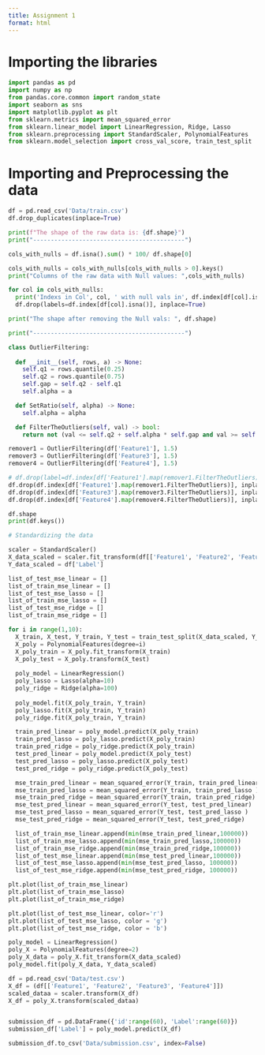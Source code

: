 ```yaml
---
title: Assignment 1
format: html
---
```


# Importing the libraries
```python
import pandas as pd
import numpy as np
from pandas.core.common import random_state
import seaborn as sns
import matplotlib.pyplot as plt
from sklearn.metrics import mean_squared_error
from sklearn.linear_model import LinearRegression, Ridge, Lasso
from sklearn.preprocessing import StandardScaler, PolynomialFeatures
from sklearn.model_selection import cross_val_score, train_test_split
```

# Importing and Preprocessing the data
```python
df = pd.read_csv('Data/train.csv')
df.drop_duplicates(inplace=True)

print(f"The shape of the raw data is: {df.shape}")
print("-------------------------------------------")

cols_with_nulls = df.isna().sum() * 100/ df.shape[0]

cols_with_nulls = cols_with_nulls[cols_with_nulls > 0].keys()
print("Columns of the raw data with Null values: ",cols_with_nulls)

for col in cols_with_nulls:
  print('Indexs in Col', col, ' with null vals in', df.index[df[col].isna()])
  df.drop(labels=df.index[df[col].isna()], inplace=True)

print("The shape after removing the Null vals: ", df.shape)

print("-------------------------------------------")

```


```python
class OutlierFiltering:
  
  def __init__(self, rows, a) -> None:
    self.q1 = rows.quantile(0.25)
    self.q2 = rows.quantile(0.75)
    self.gap = self.q2 - self.q1
    self.alpha = a

  def SetRatio(self, alpha) -> None:
    self.alpha = alpha

  def FilterTheOutliers(self, val) -> bool:
    return not (val <= self.q2 + self.alpha * self.gap and val >= self.q1 - self.alpha * self.gap)
```


```python
remover1 = OutlierFiltering(df['Feature1'], 1.5)
remover3 = OutlierFiltering(df['Feature3'], 1.5)
remover4 = OutlierFiltering(df['Feature4'], 1.5)

# df.drop(label=df.index[df['Feature1'].map(remover1.FilterTheOutliers)], inplace=True)
df.drop(df.index[df['Feature1'].map(remover1.FilterTheOutliers)], inplace= True)
df.drop(df.index[df['Feature3'].map(remover3.FilterTheOutliers)], inplace= True)
df.drop(df.index[df['Feature4'].map(remover4.FilterTheOutliers)], inplace= True)

df.shape
print(df.keys())
```


```python
# Standardizing the data

scaler = StandardScaler()
X_data_scaled = scaler.fit_transform(df[['Feature1', 'Feature2', 'Feature3', 'Feature4']])
Y_data_scaled = df['Label']
```


```python

list_of_test_mse_linear = []
list_of_train_mse_linear = []
list_of_test_mse_lasso = []
list_of_train_mse_lasso = []
list_of_test_mse_ridge = []
list_of_train_mse_ridge = []

for i in range(1,10):
  X_train, X_test, Y_train, Y_test = train_test_split(X_data_scaled, Y_data_scaled, random_state=27, test_size=0.2)
  X_poly = PolynomialFeatures(degree=i)
  X_poly_train = X_poly.fit_transform(X_train)
  X_poly_test = X_poly.transform(X_test)
  
  poly_model = LinearRegression()
  poly_lasso = Lasso(alpha=10)
  poly_ridge = Ridge(alpha=100)
  
  poly_model.fit(X_poly_train, Y_train)
  poly_lasso.fit(X_poly_train, Y_train)
  poly_ridge.fit(X_poly_train, Y_train)

  train_pred_linear = poly_model.predict(X_poly_train)
  train_pred_lasso = poly_lasso.predict(X_poly_train)
  train_pred_ridge = poly_ridge.predict(X_poly_train)
  test_pred_linear = poly_model.predict(X_poly_test)
  test_pred_lasso = poly_lasso.predict(X_poly_test)
  test_pred_ridge = poly_ridge.predict(X_poly_test)

  mse_train_pred_linear = mean_squared_error(Y_train, train_pred_linear)
  mse_train_pred_lasso = mean_squared_error(Y_train, train_pred_lasso )
  mse_train_pred_ridge = mean_squared_error(Y_train, train_pred_ridge)
  mse_test_pred_linear = mean_squared_error(Y_test, test_pred_linear)
  mse_test_pred_lasso = mean_squared_error(Y_test, test_pred_lasso )
  mse_test_pred_ridge = mean_squared_error(Y_test, test_pred_ridge)

  list_of_train_mse_linear.append(min(mse_train_pred_linear,100000))
  list_of_train_mse_lasso.append(min(mse_train_pred_lasso,100000))
  list_of_train_mse_ridge.append(min(mse_train_pred_ridge,100000))
  list_of_test_mse_linear.append(min(mse_test_pred_linear,100000))
  list_of_test_mse_lasso.append(min(mse_test_pred_lasso, 100000))
  list_of_test_mse_ridge.append(min(mse_test_pred_ridge, 100000))

plt.plot(list_of_train_mse_linear)
plt.plot(list_of_train_mse_lasso)
plt.plot(list_of_train_mse_ridge)


```


```python

plt.plot(list_of_test_mse_linear, color='r')
plt.plot(list_of_test_mse_lasso, color = 'g')
plt.plot(list_of_test_mse_ridge, color = 'b')
```

```python
poly_model = LinearRegression()
poly_X = PolynomialFeatures(degree=2)
poly_X_data = poly_X.fit_transform(X_data_scaled)
poly_model.fit(poly_X_data, Y_data_scaled)
```



```python
df = pd.read_csv('Data/test.csv')
X_df = (df[['Feature1', 'Feature2', 'Feature3', 'Feature4']])
scaled_dataa = scaler.transform(X_df)
X_df = poly_X.transform(scaled_dataa)


submission_df = pd.DataFrame({'id':range(60), 'Label':range(60)})
submission_df['Label'] = poly_model.predict(X_df)

submission_df.to_csv('Data/submission.csv', index=False)
```




















